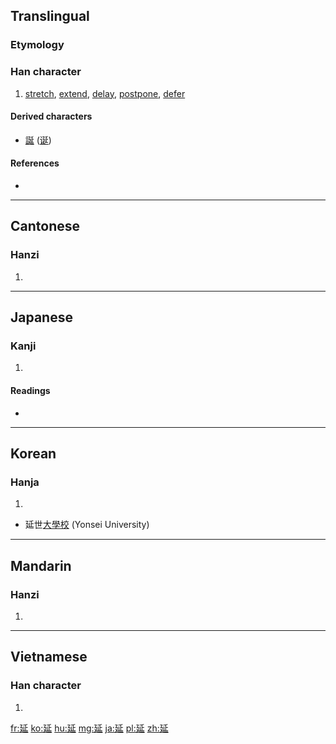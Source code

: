 ==Translingual==

===Etymology===
{{Han compound|丿|㢟|c1=p|c2=s|ls=psc}}

===Han character===
{{Han char|rn=54|rad=廴|as=04|sn=7|four=1240<sub>1</sub>|canj=弓大竹卜一 (NKHYM), 弓大竹卜女 (NKHYV)|ids=⿺[[廴]]⿱[[丿]][[止]]}}

# [[stretch]], [[extend]], [[delay]], [[postpone]], [[defer]]

====Derived characters====
* [[誕]] ([[诞]])

====References====
* {{Han ref|kx=0352.300|dkj=09569|dj=0666.180|hdz=10404.010|uh=5EF6|ud=24310|bh=A9B5|bd=43445}}

----

==Cantonese==

===Hanzi===
{{yue-hanzi|jyut=[[jin4]]|y=yin4}}

# {{defn|lang=yue|sort=廴04}}

----

==Japanese==

===Kanji===
{{ja-kanji|grade=6|rs=廴04}}

# {{defn|lang=ja|sort=廴04}}

====Readings====
* {{ja-readings|on=[[えん]] (en)|kun=[[のびる]] (nobiru), [[のばす]] (nobasu)|nanori=[[のぶ]] (nobu)}}

----

==Korean==

===Hanja===
{{ko-hanja|hangeul=연|rv=yeon|mr=yŏn}}

# {{defn|lang=ko|sort=廴04}}
* 延世[[大學校]] (Yonsei University)

----

==Mandarin==

===Hanzi===
{{cmn-hanzi|pin=[[yán]] ([[yan2]])|wg=yen<sup>2</sup>}}

# {{defn|lang=cmn|sort=廴04}}

----

==Vietnamese==

===Han character===
{{vi-hantu|[[dang]], [[dan]], [[diên]]|rs=廴04}}

# {{defn|lang=vi|sort=廴04}}

[[fr:延]]
[[ko:延]]
[[hu:延]]
[[mg:延]]
[[ja:延]]
[[pl:延]]
[[zh:延]]